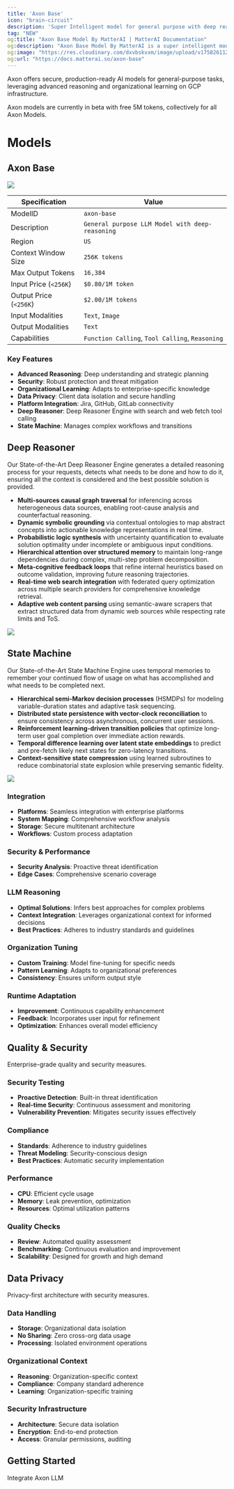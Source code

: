 ```yaml
---
title: 'Axon Base'
icon: "brain-circuit"
description: 'Super Intelligent model for general purpose with deep reasoning'
tag: "NEW"
og:title: "Axon Base Model By MatterAI | MatterAI Documentation"
og:description: "Axon Base Model By MatterAI is a super intelligent model for general purpose with deep reasoning"
og:image: "https://res.cloudinary.com/dxvbskvxm/image/upload/v1758261129/axon-base_auegfz.png"
og:url: "https://docs.matterai.so/axon-base"
---
```

Axon offers secure, production-ready AI models for general-purpose tasks, leveraging advanced reasoning and organizational learning on GCP infrastructure.

<Tip>
Axon models are currently in beta with free 5M tokens, collectively for all Axon Models.
</Tip>

# Models

## Axon Base

<Frame>
  <img src="/images/axon/axon-base.png" className="block" />
</Frame>

| Specification | Value |
|---------------|-------|
| ModelID | `axon-base` |
| Description | `General purpose LLM Model with deep-reasoning` |
| Region | `US` |
| Context Window Size | `256K tokens` |
| Max Output Tokens | `16,384` |
| Input Price (`<256K`) | `$0.80/1M token` |
| Output Price (`<256K`) | `$2.00/1M tokens` |
| Input Modalities | `Text`, `Image` |
| Output Modalities | `Text` |
| Capabilities | `Function Calling`, `Tool Calling`, `Reasoning` |

### Key Features

- **Advanced Reasoning**: Deep understanding and strategic planning
- **Security**: Robust protection and threat mitigation
- **Organizational Learning**: Adapts to enterprise-specific knowledge
- **Data Privacy**: Client data isolation and secure handling
- **Platform Integration**: Jira, GitHub, GitLab connectivity
- **Deep Reasoner**: Deep Reasoner Engine with search and web fetch tool calling
- **State Machine**: Manages complex workflows and transitions

## Deep Reasoner
Our State-of-the-Art Deep Reasoner Engine generates a detailed reasoning process for your requests, detects what needs to be done and how to do it, ensuring all the context is considered and the best possible solution is provided.

- **Multi-sources causal graph traversal** for inferencing across heterogeneous data sources, enabling root-cause analysis and counterfactual reasoning.
- **Dynamic symbolic grounding** via contextual ontologies to map abstract concepts into actionable knowledge representations in real time.
- **Probabilistic logic synthesis** with uncertainty quantification to evaluate solution optimality under incomplete or ambiguous input conditions.
- **Hierarchical attention over structured memory** to maintain long-range dependencies during complex, multi-step problem decomposition.
- **Meta-cognitive feedback loops** that refine internal heuristics based on outcome validation, improving future reasoning trajectories.
- **Real-time web search integration** with federated query optimization across multiple search providers for comprehensive knowledge retrieval.
- **Adaptive web content parsing** using semantic-aware scrapers that extract structured data from dynamic web sources while respecting rate limits and ToS.

<Frame>
  <img src="/images/axon/axon-deep-reasoner.png" className="block" />
</Frame>

## State Machine
Our State-of-the-Art State Machine Engine uses temporal memories to remember your continued flow of usage on what has accomplished and what needs to be completed next.

- **Hierarchical semi-Markov decision processes** (HSMDPs) for modeling variable-duration states and adaptive task sequencing.
- **Distributed state persistence with vector-clock reconciliation** to ensure consistency across asynchronous, concurrent user sessions.
- **Reinforcement learning-driven transition policies** that optimize long-term user goal completion over immediate action rewards.
- **Temporal difference learning over latent state embeddings** to predict and pre-fetch likely next states for zero-latency transitions.
- **Context-sensitive state compression** using learned subroutines to reduce combinatorial state explosion while preserving semantic fidelity.

<Frame>
  <img src="/images/axon/axon-state-machine.png" className="block" />
</Frame>

### Integration

- **Platforms**: Seamless integration with enterprise platforms
- **System Mapping**: Comprehensive workflow analysis
- **Storage**: Secure multitenant architecture
- **Workflows**: Custom process adaptation

### Security & Performance

- **Security Analysis**: Proactive threat identification
- **Edge Cases**: Comprehensive scenario coverage

### LLM Reasoning

- **Optimal Solutions**: Infers best approaches for complex problems
- **Context Integration**: Leverages organizational context for informed decisions
- **Best Practices**: Adheres to industry standards and guidelines

### Organization Tuning

- **Custom Training**: Model fine-tuning for specific needs
- **Pattern Learning**: Adapts to organizational preferences
- **Consistency**: Ensures uniform output style

### Runtime Adaptation

- **Improvement**: Continuous capability enhancement
- **Feedback**: Incorporates user input for refinement
- **Optimization**: Enhances overall model efficiency

## Quality & Security

Enterprise-grade quality and security measures.

### Security Testing

- **Proactive Detection**: Built-in threat identification
- **Real-time Security**: Continuous assessment and monitoring
- **Vulnerability Prevention**: Mitigates security issues effectively

### Compliance

- **Standards**: Adherence to industry guidelines
- **Threat Modeling**: Security-conscious design
- **Best Practices**: Automatic security implementation

### Performance

- **CPU**: Efficient cycle usage
- **Memory**: Leak prevention, optimization
- **Resources**: Optimal utilization patterns

### Quality Checks

- **Review**: Automated quality assessment
- **Benchmarking**: Continuous evaluation and improvement
- **Scalability**: Designed for growth and high demand

## Data Privacy

Privacy-first architecture with security measures.

### Data Handling

- **Storage**: Organizational data isolation
- **No Sharing**: Zero cross-org data usage
- **Processing**: Isolated environment operations

### Organizational Context

- **Reasoning**: Organization-specific context
- **Compliance**: Company standard adherence
- **Learning**: Organization-specific training

### Security Infrastructure

- **Architecture**: Secure data isolation
- **Encryption**: End-to-end protection
- **Access**: Granular permissions, auditing

## Getting Started
<CardGroup cols={1}>
  <Card
  title="/v1/chat/completions"
  icon="gem"
  href="/api-reference/endpoint/completions">
  Integrate Axon LLM
  </Card>
</CardGroup>

